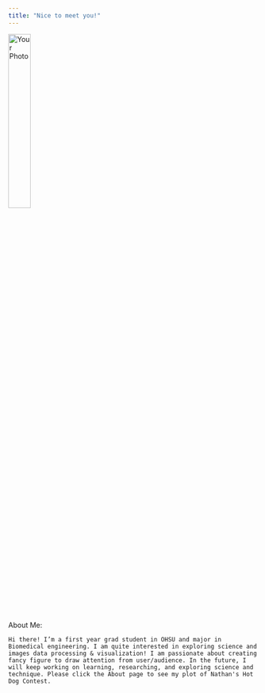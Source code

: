 ```yaml
---
title: "Nice to meet you!"
---
```



<!-- Left Column -->
<div class="left-column">
  <!-- Insert your photo here -->
  <img src="photo.png" alt="Your Photo" style="width: 30%;">
</div>




About Me:

    Hi there! I’m a first year grad student in OHSU and major in Biomedical engineering. I am quite interested in exploring science and images data processing & visualization! I am passionate about creating fancy figure to draw attention from user/audience. In the future, I will keep working on learning, researching, and exploring science and technique. Please click the About page to see my plot of Nathan's Hot Dog Contest.

